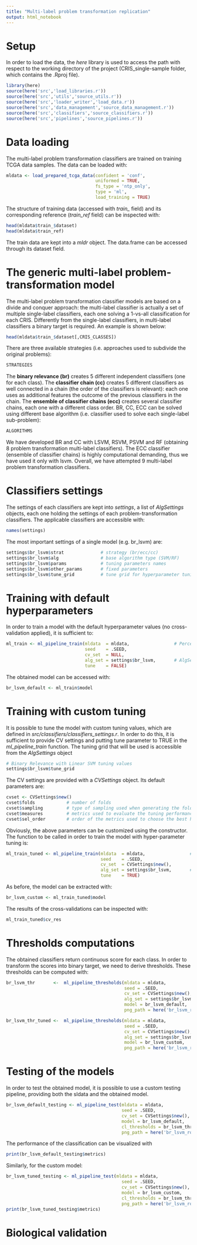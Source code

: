 ---
title: "Multi-label problem transformation replication"
output: html_notebook
---

# Setup

In order to load the data, the *here* library is used to access the path with respect to the working directory of the project (CRIS_single-sample folder, which contains the .Rproj file). 

```{r setup}
library(here)
source(here('src','load_libraries.r'))
source(here('src','utils','source_utils.r'))
source(here('src','loader_writer','load_data.r'))
source(here('src','data_management','source_data_management.r'))
source(here('src','classifiers','source_classifiers.r'))
source(here('src','pipelines','source_pipelines.r'))
```

# Data loading

The multi-label problem transformation classifiers are trained on training TCGA data samples. The data can be loaded with:

```{r mldata}
mldata <- load_prepared_tcga_data(confident = 'conf',
                                  uniformed = TRUE,
                                  fs_type = 'ntp_only',
                                  type = 'ml',
                                  load_training = TRUE)
```

The structure of training data (accessed with *train_* field) and its corresponding reference (*train_ref* field) can be inspected with:

```{r train_data_structure}
head(mldata$train_$dataset)
head(mldata$train_ref)
```

The train data are kept into a *mldr* object. The data.frame can be accessed through its dataset field.

# The generic multi-label problem-transformation model

The multi-label problem transformation classifier models are based on a divide and conquer approach: the multi-label classifier is actually a set of multiple single-label classifiers, each one solving a 1-vs-all classification for each CRIS. Differently from the single-label classifiers, in multi-label classifiers a binary target is required. An example is shown below:

```{r binary_target}
head(mldata$train_$dataset[,CRIS_CLASSES])
```

There are three available strategies (i.e. approaches used to subdivide the original problems):

```{r ml_available_strategies}
STRATEGIES
```

The **binary relevance (br)** creates 5 different independent classifiers (one for each class). The **classifier chain (cc)** creates 5 different classifiers as well connected in a chain (the order of the classifiers is relevant): each one uses as additional features the outcome of the previous classifiers in the chain. The **ensemble of classifier chains (ecc)** creates several classifier chains, each one with a different class order. BR, CC, ECC can be solved using different base algorithm (i.e. classifier used to solve each single-label sub-problem):

```{r ml_available_base_algorithms}
ALGORITHMS
```

We have developed BR and CC with LSVM, RSVM, PSVM and RF (obtaining 8 problem transformation multi-label classifiers). The ECC classifier (ensemble of classifier chains) is highly computational demanding, thus we have used it only with lsvm. Overall, we have attempted 9 multi-label problem transformation classifiers.

# Classifiers settings

The settings of each classifiers are kept into *settings*, a list of *AlgSettings* objects, each one holding the settings of each problem-transformation classifiers.
The applicable classifiers are accessible with:

```{r pt_models_names}
names(settings)
```

The most important settings of a single model (e.g. br_lsvm) are:

```{r br_lsvm_settings}
settings$br_lsvm$strat              # strategy (br/ecc/cc)
settings$br_lsvm$alg                # base algorithm type (SVM/RF)
settings$br_lsvm$params             # tuning parameters names
settings$br_lsvm$other_params       # fixed parameters
settings$br_lsvm$tune_grid          # tune grid for hyperparameter tuning
```

# Training with default hyperparameters

In order to train a model with the default hyperparameter values (no cross-validation applied), it is sufficient to:

```{r default_training_br_lsvm}
ml_train <- ml_pipeline_train(mldata  = mldata,                 # PercentileMLData object
                              seed    = .SEED,
                              cv_set  = NULL,
                              alg_set = settings$br_lsvm,       # AlgSettings object
                              tune    = FALSE)              

```

The obtained model can be accessed with:

```{r br_lsvm_default_model}
br_lsvm_default <- ml_train$model
```

# Training with custom tuning

It is possible to tune the model with custom tuning values, which are defined in *src/classifiers/classifiers_settings.r*. In order to do this, it is sufficient to provide CV settings and putting tune parameter to TRUE in the *ml_pipeline_train* function. The tuning grid that will be used is accessible from the *AlgSettings* object

```{r br_lsvm_tuning_grid}
# Binary Relevance with Linear SVM tuning values
settings$br_lsvm$tune_grid
```

The CV settings are provided with a *CVSettings* object. Its default parameters are:

```{r cv_settings}
cvset <- CVSettings$new()
cvset$folds            # number of folds
cvset$sampling         # type of sampling used when generating the folds
cvset$measures         # metrics used to evaluate the tuning performances
cvset$sel_order        # order of the metrics used to choose the best hyperparameter. A '<' indicates that the smaller the value of the metric, the better the performance is.
```

Obviously, the above parameters can be customized using the constructor. The function to be called in order to train the model with hyper-parameter tuning is:

```{r br_lsvm_with_tuning}
ml_train_tuned <- ml_pipeline_train(mldata  = mldata,                 # PercentileMLData object
                                    seed    = .SEED,
                                    cv_set  = CVSettings$new(),
                                    alg_set = settings$br_lsvm,       # AlgSettings object
                                    tune    = TRUE)              

```

As before, the model can be extracted with:

```{r tuned_br_lsvm}
br_lsvm_custom <- ml_train_tuned$model
```

The results of the cross-validations can be inspected with:

```{r cv_results}
ml_train_tuned$cv_res
```


# Thresholds computations

The obtained classifiers return continuous score for each class. In order to transform the scores into binary target, we need to derive thresholds. These thresholds can be computed with:

```{r thr_br_lsvm}
br_lsvm_thr       <-  ml_pipeline_thresholds(mldata = mldata,
                                             seed = .SEED,
                                             cv_set = CVSettings$new(),
                                             alg_set = settings$br_lsvm,
                                             model = br_lsvm_default,
                                             png_path = here('br_lsvm_roc_default.png'))

br_lsvm_thr_tuned <-  ml_pipeline_thresholds(mldata = mldata,
                                             seed = .SEED,
                                             cv_set = CVSettings$new(),
                                             alg_set = settings$br_lsvm,
                                             model = br_lsvm_custom,
                                             png_path = here('br_lsvm_roc_tuned.png'))

```


# Testing of the models

In order to test the obtained model, it is possible to use a custom testing pipeline, providing both the sldata and the obtained model.

```{r testing_default_model}

br_lsvm_default_testing <- ml_pipeline_test(mldata = mldata,
                                            seed = .SEED,
                                            cv_set = CVSettings$new(),
                                            model = br_lsvm_default,
                                            cl_thresholds = br_lsvm_thr$thresholds,
                                            png_path = here('br_lsvm_roc_default_testing.png'))

```

The performance of the classification can be visualized with

```{r performance_default_model}

print(br_lsvm_default_testing$metrics)

```

Similarly, for the custom model:

```{r testing_performance_tuned_model}

br_lsvm_tuned_testing <- ml_pipeline_test(mldata = mldata,
                                            seed = .SEED,
                                            cv_set = CVSettings$new(),
                                            model = br_lsvm_custom,
                                            cl_thresholds = br_lsvm_thr_tuned$thresholds,
                                            png_path = here('br_lsvm_roc_tuned_testing.png'))
print(br_lsvm_tuned_testing$metrics)
```

# Biological validation








